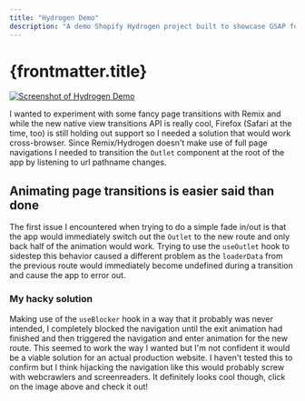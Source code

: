 ```yaml
---
title: "Hydrogen Demo"
description: "A demo Shopify Hydrogen project built to showcase GSAP for page transitions"
---
```



# {frontmatter.title}

<a href="https://hydrogen-demo-chi-olive.vercel.app/" rel="noreferrer" target="_blank" title={frontmatter.title}>
  <img src={image} alt="Screenshot of Hydrogen Demo" style={{borderRadius: 6}} />
</a>

I wanted to experiment with some fancy page transitions with Remix and while the new native view transitions API is really cool, Firefox (Safari at the time, too) is still holding out support so I needed a solution that would work cross-browser. Since Remix/Hydrogen doesn't make use of full page navigations I needed to transition the `Outlet` component at the root of the app by listening to url pathname changes.

## Animating page transitions is easier said than done

The first issue I encountered when trying to do a simple fade in/out is that the app would immediately switch out the `Outlet` to the new route and only back half of the animation would work. Trying to use the `useOutlet` hook to sidestep this behavior caused a different problem as the `loaderData` from the previous route would immediately become undefined during a transition and cause the app to error out.

### My hacky solution

Making use of the `useBlocker` hook in a way that it probably was never intended, I completely blocked the navigation until the exit animation had finished and then triggered the navigation and enter animation for the new route. This seemed to work the way I wanted but I'm not confident it would be a viable solution for an actual production website. I haven't tested this to confirm but I think hijacking the navigation like this would probably screw with webcrawlers and screenreaders. It definitely looks cool though, click on the image above and check it out!